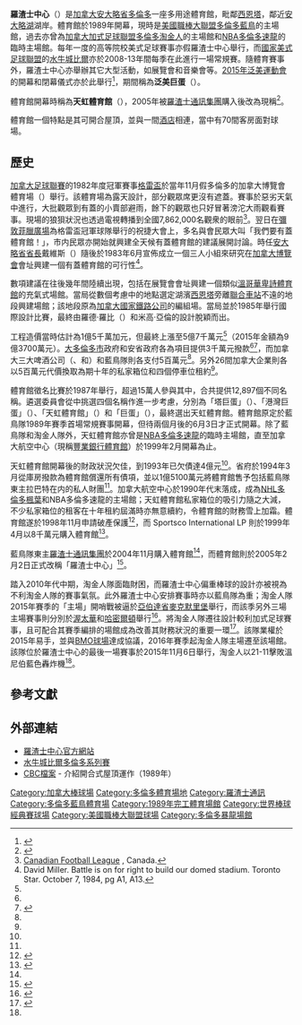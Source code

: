 {{About|位於多倫多的體育館|位於溫哥華的室内體育館|羅渣士體育館}}
{{noteTA|G1=Sports|1=zh-cn:穹顶; zh-tw:巨蛋;
|2=zh-hk:羅渣士; zh-tw:羅傑斯;zh-cn:罗杰斯;
}}
{{Infobox_Stadium
| logo_image        = [[File:Rogers_Centre.svg|200px]]
| image             = [[Image:August_2012_Toronto_Rogers_Centre_aka_Sky_Dome_from_Harbour_(7869237928).jpg|350px]]
| stadium_name      = 羅渣士中心<br>{{lang|en|Rogers Centre}}
| nickname          = 
| location          = {{加拿大}}[[安大略省|安大略省]][[多倫多|多倫多]]<br>藍鳥路1號 M5V 1J3
| coordinates       = {{coord|43|38|29|N|79|23|21|W|type:landmark_scale:2000|display=it}}
| broke_ground      = 1986年10月3日
| opened            = 1989年6月3日
| closed            = 
| demolished        = 
| owner             = [[羅渣士通訊集團|羅渣士通訊集團]]
| operator          = 羅渣士體育館有限公司
| surface           = AstroTurf（1989年–2004年）<br>FieldTurf（2005年–2010年）<br>AstroTurf GameDay Grass 3D（2010年–2014年）<br>AstroTurf 3D Xtreme（2015年）<br>AstroTurf 3D Xtreme 連泥質內野（2016年至今）
| construction_cost = 5億7000萬[[加元|加元]]<ref name=cbcwinlose>{{cite web|url=http://www.cbc.ca/news/canada/you-win-some-you-lose-some-1.1060052|title=You win some, you lose some|date=February 9, 2011|accessdate=December 27, 2013|publisher=CBC News|archive-date=2014-12-04|archive-url=https://web.archive.org/web/20141204005124/http://www.cbc.ca/news/canada/you-win-some-you-lose-some-1.1060052|dead-url=no}}</ref><ref>{{cite web|url=http://espn.go.com/blog/mma/post/_/id/1621/inside-the-venue-torontos-rogers-centre|title=Inside the venue: Toronto's Rogers Centre|date=April 29, 2011|accessdate=December 28, 2013|publisher=[[ESPN|ESPN]]|archive-date=2014-11-29|archive-url=https://web.archive.org/web/20141129042704/http://espn.go.com/blog/mma/post/_/id/1621/inside-the-venue-torontos-rogers-centre|dead-url=no}}</ref>
| architect         = Rod Robbie
| former_names      = '''天虹體育館'''（{{lang-en|SkyDome}}）<br>（1989年–2005年）
| tenants           = [[多倫多藍鳥|多倫多藍鳥]]（[[美國職棒大聯盟|MLB]]，1989年至今）<br>[[多倫多淘金人|多倫多淘金人]]（[[加拿大加式足球聯盟|CFL]]，1989年–2015年）<br>[[多倫多速龍|多倫多速龍]]（[[NBA|NBA]]，1995年–1999年）<br>{{link-en|凡尼爾杯|Vanier Cup}}（CIS；1989年–2003年，2007年至今）<br>WrestleMania VI（[[世界摔角娛樂|WWF]]，1990年）<br>WrestleMania X8（WWE，2002年）<br>{{link-en|國際碗|International Bowl}}（[[國家大學體育協會|NCAA]]，2007年至今）<br>[[水牛城比爾|水牛城比爾]]（[[NFL|NFL]]；2008年–2013年，每季一場常規賽）
| seating_capacity  = 棒球：49,539（3,434設於私家箱位）<br>加式足球：31,074（可擴充至52,230）<ref>{{cite web |url=http://www.cfl.ca/index.php?module=newser&func=display&nid=21672 |title=2007 Grey Cup game sold out |accessdate=2007-11-20 |publisher=Canadian Football League |quote=The capacity crowd at Rogers Centre on Sunday will be 52,230. |archive-date=2021-02-01 |archive-url=https://web.archive.org/web/20210201010413/https://www.cfl.ca/index.php?module=newser&func=display&nid=21672 |dead-url=no }}</ref><br>美式足球：54,000 [http://www.citynews.ca/news/news_25810.aspx]<br>籃球：22,911（可擴充至28,708）<ref>{{Cite web |url=http://basketball.ballparks.com/NBA/TorontoRaptors/index.htm |title=SkyDome<!-- Bot generated title --> |access-date=2010-05-19 |archive-date=2010-10-25 |archive-url=https://web.archive.org/web/20101025032828/http://basketball.ballparks.com/NBA/TorontoRaptors/index.htm |dead-url=no }}</ref><br>音樂會：10,000-55,000<br>職業摔角：67,000-69,000 
| dimensions        = 左外野：{{convert|328|ft|m|1}}<br />中外野：{{convert|400|ft|m|1}}<br />右外野：{{convert|328|ft|m|1}}
|}}
'''羅渣士中心'''（{{lang-en|Rogers Centre}}）是[[加拿大|加拿大]][[安大略省|安大略省]][[多倫多|多倫多]]一座多用途體育館，毗鄰[[西恩塔|西恩塔]]，鄰近[[安大略湖|安大略湖]]湖岸。體育館於1989年開幕，現時是[[美國職棒大聯盟|美國職棒大聯盟]][[多倫多藍鳥|多倫多藍鳥]]的主場館，過去亦曾為[[加拿大加式足球聯盟|加拿大加式足球聯盟]][[多倫多淘金人|多倫多淘金人]]的主場館和[[NBA|NBA]][[多倫多速龍|多倫多速龍]]的臨時主場館。每年一度的{{link-en|國際碗|International Bowl}}高等院校美式足球賽事亦假羅渣士中心舉行，而[[國家美式足球聯盟|國家美式足球聯盟]]的[[水牛城比爾|水牛城比爾]]亦於2008-13年間每季在此進行一場常規賽。隨體育賽事外，羅渣士中心亦舉辦其它大型活動，如展覽會和音樂會等。[[2015年泛美運動會|2015年泛美運動會]]的開幕和閉幕儀式亦於此舉行<ref>{{cite web |url=http://www.bizbash.com/toronto/content/editorial/14569_rogers_centre_ontario_place_among_venues_proposed_for_2015_pan_am_games.php |title=Rogers Centre Among Venues Proposed for 2015 Pan Am Games |accessdate=2009-11-07 |publisher=Biz Bash Toronto |quote=Rogers Centre, Ontario Place Among Venues Proposed for 2015 Pan Am Games |deadurl=yes |archiveurl=https://archive.is/20120731003215/http://www.bizbash.com/toronto/content/editorial/14569_rogers_centre_ontario_place_among_venues_proposed_for_2015_pan_am_games.php |archivedate=2012-07-31 }}</ref>，期間稱為'''泛美巨蛋'''（{{lang|en|Pan Am Dome}}）。

體育館開幕時稱為'''天虹體育館'''（{{lang|en|SkyDome}}），2005年被[[羅渣士通訊集團|羅渣士通訊集團]]購入後改為現稱<ref name="Rogers Purchases SkyDome">{{cite web| date =2005-07-01| title =Rogers Purchases SkyDome| url =http://www.lexpert.ca/deal.php?id=3039| accessdate =2008-02-06| deadurl =yes| archiveurl =https://web.archive.org/web/20080615203535/http://www.lexpert.ca/deal.php?id=3039| archivedate =2008-06-15}}</ref>。

體育館一個特點是其可開合屋頂，並與一間[[酒店|酒店]]相連，當中有70間客房面對球場。

==歷史==
[[加拿大足球聯賽|加拿大足球聯賽]]的1982年度冠軍賽事[[格雷盃|格雷盃]]於當年11月假多倫多的加拿大博覽會體育場（{{lang|en|Exhibition Stadium}}）舉行。該體育場為露天設計，部分觀眾席更沒有遮蓋。賽事於惡劣天氣中進行，大批觀眾到有蓋的小賣部避雨，餘下的觀眾也只好冒著滂沱大雨觀看賽事。現場的狼狽狀況也透過電視轉播到全國7,862,000名觀衆的眼前<ref>[http://www.cfl.ca/index.php?module=page&id=33 Canadian Football League] {{Wayback|url=http://www.cfl.ca/index.php?module=page&id=33 |date=20151016233646 }}, Canada.</ref>。翌日在[[彌敦菲臘廣場|彌敦菲臘廣場]]為格雷盃冠軍球隊舉行的祝捷大會上，多名與會民眾大叫「我們要有蓋體育館！」，市内民眾亦開始就興建全天候有蓋體育館的建議展開討論。時任[[安大略省省長|安大略省省長]]戴維斯（{{lang|en|Bill Davis}}）隨後於1983年6月宣佈成立一個三人小組來研究在[[加拿大博覽會|加拿大博覽會]]會址興建一個有蓋體育館的可行性<ref>David Miller. Battle is on for right to build our domed stadium. Toronto Star. October 7, 1984, pg A1, A13.</ref>。

數項建議在往後幾年間陸續出現，包括在展覽會會址興建一個類似[[溫哥華|溫哥華]][[卑詩體育館|卑詩體育館]]的充氣式場館。當局從數個考慮中的地點選定湖濱[[西恩塔|西恩塔]]旁離[[联合车站_(多伦多)|聯合車站]]不遠的地段興建場館；該地段原為[[加拿大國家鐵路公司|加拿大國家鐵路公司]]的編組場。當局並於1985年舉行國際設計比賽，最終由羅德·羅比（{{lang|en|Rod Robbie}}）和米高·亞倫的設計脫穎而出。

工程造價當時估計為1億5千萬加元，但最終上漲至5億7千萬元<ref name=cbcwinlose/>（2015年金額為9億3700萬元）。[[大多倫多市|大多倫多市]]政府和安省政府各為項目提供3千萬元撥款<ref name=cbcwinlose/><ref name=history>{{cite web|url=http://toronto.bluejays.mlb.com/tor/ballpark/reference/index.jsp?content=history|title=ROGERS CENTRE HISTORY|accessdate=December 28, 2013|publisher=Toronto Blue Jays|archive-date=2017-09-12|archive-url=https://web.archive.org/web/20170912012306/http://toronto.bluejays.mlb.com/tor/ballpark/reference/index.jsp?content=history|dead-url=no}}</ref>，而加拿大三大啤酒公司（{{link-en|拉巴特釀酒公司|Labatt Brewing Company}}、{{link-en|莫爾森|Molson}}和{{link-en|卡靈奧基夫|Carling O'Keefe}}）和藍鳥隊則各支付5百萬元<ref name=history/>。另外26間加拿大企業則各以5百萬元代價換取為期十年的私家箱位和四個停車位租約<ref name=history/>。

體育館徵名比賽於1987年舉行，超過15萬人參與其中，合共提供12,897個不同名稱。遴選委員會從中挑選四個名稱作進一步考慮，分別為「塔巨蛋」（{{lang|en|Towerdome}}）、「港灣巨蛋」（{{lang|en|Harbourdome}}）、「天虹體育館」（{{lang|en|SkyDome}}）和「巨蛋」（{{lang|en|the Dome}}），最終選出天虹體育館。體育館原定於藍鳥隊1989年賽季首場常規賽事開幕，但待兩個月後的6月3日才正式開幕。除了藍鳥隊和淘金人隊外，天虹體育館亦曾是[[NBA|NBA]][[多倫多速龍|多倫多速龍]]的臨時主場館，直至加拿大航空中心（現稱[[豐業銀行體育館|豐業銀行體育館]]）於1999年2月開幕為止。

天虹體育館開幕後的財政狀況欠佳，到1993年已欠債達4億元<ref name=cbcwinlose/>。省府於1994年3月從庫房撥款為體育館償還所有債項，並以1億5100萬元將體育館售予包括藍鳥隊東主拉巴特在内的私人財團<ref name=rogersbuy/>。加拿大航空中心於1990年代末落成，成為[[NHL|NHL]][[多倫多楓葉|多倫多楓葉]]和NBA多倫多速龍的主場館；天虹體育館私家箱位的吸引力隨之大減，不少私家箱位的租客在十年租約屆滿時亦無意續約，令體育館的財務雪上加霜。體育館遂於1998年11月申請破產保護<ref>{{cite web|url=http://www.cbc.ca/news/business/skydome-seeks-bankruptcy-protection-1.161002|title=SkyDome seeks bankruptcy protection|date=November 26, 1998|accessdate=December 28, 2013|publisher=CBC News|archive-date=2020-12-08|archive-url=https://web.archive.org/web/20201208012615/https://www.cbc.ca/news/business/skydome-seeks-bankruptcy-protection-1.161002|dead-url=no}}</ref>，而 Sportsco International LP 則於1999年4月以8千萬元購入體育館<ref name=rogersbuy>{{cite web|url=http://www.tsn.ca/story/print/?id=106352|title=Rogers buys SkyDome for $25 million|date=November 29, 2004|accessdate=December 28, 2013|publisher=The Sports Network|archive-date=2014-08-31|archive-url=https://web.archive.org/web/20140831184144/http://www.tsn.ca/story/print/?id=106352|dead-url=no}}</ref>。

藍鳥隊東主[[羅渣士通訊集團|羅渣士通訊集團]]於2004年11月購入體育館<ref name=rogersbuy/>，而體育館則於2005年2月2日正式改稱「羅渣士中心」<ref name="Goodbye Skydome, hello Rogers Centre">{{cite news|title=Goodbye Skydome, Hello Rogers Centre|url=http://www.cbc.ca/sports/story/2005/02/02/skydome050201.html|work=CBC News|date=February 2, 2005|accessdate=June 13, 2008|archive-date=2020-09-24|archive-url=https://web.archive.org/web/20200924043850/https://www.cbc.ca/sports/story/2005/02/02/skydome050201.html|dead-url=no}}</ref>。

踏入2010年代中期，淘金人隊面臨財困，而羅渣士中心偏重棒球的設計亦被視為不利淘金人隊的賽事氣氛。此外羅渣士中心安排賽事時亦以藍鳥隊為重；淘金人隊2015年賽季的「主場」開哨戰被逼於[[亞伯達省|亞伯達省]][[麥克默里堡|麥克默里堡]]舉行，而該季另外三場主場賽事則分別於[[渥太華|渥太華]]和[[哈密爾頓_(安大略省)|哈密爾頓]]舉行<ref name="CTV151106">{{cite news|title=Toronto Argonauts win final game at Rogers Centre where they played 27 seasons|url=https://www.ctvnews.ca/sports/toronto-argonauts-win-final-game-at-rogers-centre-where-they-played-27-seasons-1.2647367|work=The Canadian Press, via CTV News|first=Neil|last=Davidson|date=2015-11-06|accessdate=2018-08-21|archive-date=2019-06-11|archive-url=https://web.archive.org/web/20190611141708/https://www.ctvnews.ca/sports/toronto-argonauts-win-final-game-at-rogers-centre-where-they-played-27-seasons-1.2647367|dead-url=no}}</ref>。將淘金人隊遷往設計較利加式足球賽事，且可配合其賽季編排的場館成為改善其財務狀況的重要一環<ref>{{cite news|title=Bell, Tanenbaum in talks to buy Argonauts|url=https://www.tsn.ca/bell-tanenbaum-in-talks-to-buy-argonauts-1.268118?tsn-amp|work=TSN|first=Dave|last=Naylor|first2=Rick|last2=Westhead|date=2015-04-27|accessdate=2018-08-21|archive-date=2019-06-10|archive-url=https://web.archive.org/web/20190610094304/https://www.tsn.ca/bell-tanenbaum-in-talks-to-buy-argonauts-1.268118?tsn-amp|dead-url=no}}</ref>。該隊業權於2015年易手，並與[[BMO球場|BMO球場]]達成協議，2016年賽季起淘金人隊主場遷至該場館。該隊位於羅渣士中心的最後一場賽事於2015年11月6日舉行，淘金人以21-11擊敗溫尼伯藍色轟炸機<ref name="CTV151106"/>。

==參考文獻==
{{reflist}}

==外部連結==
{{commonscat|Rogers Centre}}
*[https://web.archive.org/web/20110203052238/http://www.rogerscentre.com/ 羅渣士中心官方網站]
*[https://web.archive.org/web/20190522175856/http://billsintoronto.com/ 水牛城比爾多倫多系列賽]
*[http://archives.cbc.ca/IDC-1-116-1403-8808/1980s/1989/ CBC檔案] {{Wayback|url=http://archives.cbc.ca/IDC-1-116-1403-8808/1980s/1989/ |date=20071111050301 }} - 介紹開合式屋頂運作（1989年）

{{MLB Ballparks}}

{{DEFAULTSORT:Rogers Centre}}
[[Category:加拿大棒球場|Category:加拿大棒球場]]
[[Category:多倫多體育場地|Category:多倫多體育場地]]
[[Category:羅渣士通訊|Category:羅渣士通訊]]
[[Category:多倫多藍鳥體育場|Category:多倫多藍鳥體育場]]
[[Category:1989年完工體育場館|Category:1989年完工體育場館]]
[[Category:世界棒球經典賽球場|Category:世界棒球經典賽球場]]
[[Category:美國職棒大聯盟球場|Category:美國職棒大聯盟球場]]
[[Category:多倫多暴龍場館|Category:多倫多暴龍場館]]